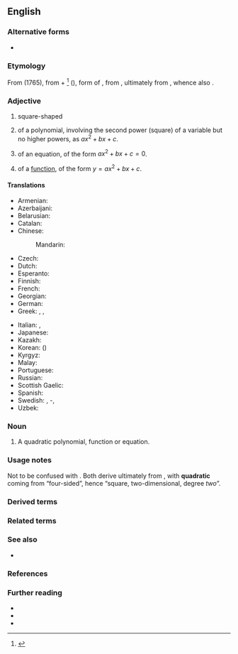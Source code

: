 ==English==
{{enum|en|linear|cubic|[[Appendix:English polynomial degrees|polynomial degrees]]}}

===Alternative forms===
* {{l|en|quadratick}} {{qualifier|obsolete}}

===Etymology===
From {{bor|en|fr|quadratique}} (1765), from {{der|en|la|quadrātus}} + {{m|fr|-ique}}<ref>{{R:TLFi|quadratique}}</ref> ({{cog|en|-ic}}), form of {{m|la|quadrō||I make square}}, from {{m|la|quādrus||square}}, ultimately from {{der|en|ine-pro|*kʷetwóres||four}}, whence also {{cog|la|quartus|t=four}}.

===Adjective===
{{en-adj|-}}

# square-shaped
# {{lb|en|mathematics}} of a polynomial, involving the second power (square) of a variable but no higher powers, as <math>ax^2 + bx + c</math>.
# {{lb|en|mathematics}} of an equation, of the form <math> ax^2 + bx + c = 0</math>.
# {{lb|en|mathematics}} of a [[function]], of the form <math> y = ax^2 + bx + c </math>.
<!-- Disputed. # the shape of a [[square]]-->

====Translations====
{{trans-top|1=of a class of polynomial of the form y = ax² + bx + c}}
* Armenian: {{t+|hy|քառակուսի}}
* Azerbaijani: {{t|az|kvadratik}}
* Belarusian: {{t|be|квадратны}}
* Catalan: {{t|ca|quadràtic}}
* Chinese:
*: Mandarin: {{t+|cmn|二次|tr=èrcì}}
* Czech: {{t|cs|kvadratický}}
* Dutch: {{t|nl|kwadratisch}}
* Esperanto: {{t|eo|kvadrata}}
* Finnish: {{t|fi|toisen asteen yhtälö|alt=toisen asteen}}
* French: {{t+|fr|quadratique|m|f}}
* Georgian: {{t|ka|კვადრატული}}
* German: {{t+|de|quadratisch}}
* Greek: {{t+|el|τετραγωνικός|m|sc=Grek}}, {{t+|el|τετραγωνική|f|sc=Grek}}, {{t+|el|τετραγωνικό|n|sc=Grek}}
{{trans-mid}}
* Italian: {{t+|it|quadratico|m}}, {{t|it|quadratica|f}}
* Japanese: {{t|ja|二次|tr=niji|sc=Jpan}}
* Kazakh: {{t+|kk|шаршы}}
* Korean: {{t|ko|[[이]][[차]]}} ({{t+|ko|二次}})
* Kyrgyz: {{t+|ky|чарчы}}
* Malay: {{t+|ms|kuadratik}}
* Portuguese: {{t+|pt|quadrático}}
* Russian: {{t+|ru|квадра́тный}}
* Scottish Gaelic: {{t|gd|ceàrnach}}
* Spanish: {{t|es|cuadrático}}
* Swedish: {{t+|sv|kvadratisk}}, {{t|sv|andragrads}}-, {{t+|sv|andragradspolynom}}
* Uzbek: {{t|uz|kvadratik}}
{{trans-bottom}}

===Noun===
{{en-noun}}

# {{lb|en|mathematics}} A quadratic polynomial, function or equation.

===Usage notes===
Not to be confused with {{m|en|quartic||degree four}}. Both derive ultimately from {{cog|ine-pro|*kʷetwóres||four}}, with '''quadratic''' coming from “four-sided”, hence “square, two-dimensional, degree ''two''”.

===Derived terms===
{{der3|en
|quadratic equation
|quadratic form
|quadratic mean
|quadratic reciprocity theorem
|quadratic residue}}

===Related terms===
{{rel2|en
|quadrate
|quadrature}}

===See also===
* {{l|en|square}}

===References===
<references/>

===Further reading===
* {{R:Webster 1913}}
* {{R:Century 1911}}
* {{R:OneLook}}